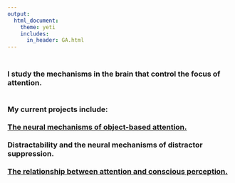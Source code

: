 ```yaml
---
output: 
  html_document:
    theme: yeti
    includes:
      in_header: GA.html
---
```

<h3>
<br>
I study the mechanisms in the brain that control the focus of attention.
<br>
<br>
<br>
<b>My current projects include:</b>
<br>
<br>
<bold>
[The neural mechanisms of object-based attention.](objectattn.html)
<br>
<br>
Distractability and the neural mechanisms of distractor suppression.
<br>
<br>
[The relationship between attention and conscious perception.](consciousper.html)

